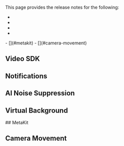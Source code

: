

This page provides the release notes for the following:

- [<Vg k="VSDK"/>](#video-sdk)
- [<Vg k="NCS_LONG" />](#notifications)
- [<Vg k="RTEE_NS" />](#ai-noise-suppression)
- [<Vg k="RTEE_VB" />](#virtual-background)
<PlatformWrapper platform="android, ios">
- [<Vg k="RTEE_MK" />](#metakit)
- [<Vg k="RTEE_CM" />](#camera-movement)
</PlatformWrapper>

<a href="video-sdk"></a>
## Video SDK
<Unreal />
<Blueprint />
<Web />
<Android />
<Ios />
<Macos />
<Unity />
<Flutter />
<ReactJS />
<ReactNative />
<Electron />
<Windows />

<a href="notifications"></a>
## Notifications

<NCS />

<a href="ains"></a>
## AI Noise Suppression

<AINS />

<a href="vb"></a>
## Virtual Background


<VB />

<PlatformWrapper platform="android, ios">
<a href="metakit"></a>
## MetaKit


<MK />

<a href="camera-movement"></a>
## Camera Movement


<CM />
</PlatformWrapper>